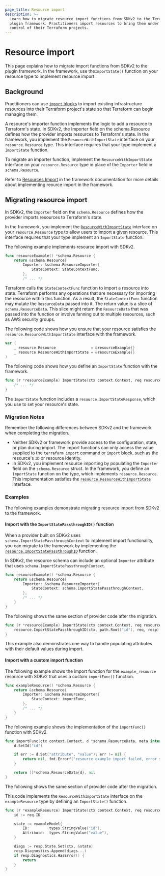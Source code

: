 ```yaml
---
page_title: Resource import
description: >-
  Learn how to migrate resource import functions from SDKv2 to the Terraform
  plugin framework. Practitioners import resources to bring them under the
  control of their Terraform projects.
---
```


# Resource import

This page explains how to migrate import functions from SDKv2 to the plugin
framework. In the framework, use the`ImportState()` function on your resource type to implement resource import.

## Background

Practitioners can use [`import` blocks](/terraform/language/import) to import existing infrastructure resources into their Terraform project's state so that Terraform can begin managing them. 

A resource's importer function implements the logic to add a resource to Terraform's state. In SDKv2, the Importer field on the schema.Resource defines how the provider imports resources to Terraform's state. In the framework, you implement the `ResourceWithImportState` interface on your `resource.Resource` type. This interface requires that your type implement a `ImportState` function.

To migrate an importer function, implement the `ResourceWithImportState` interface on your `resource.Resource` type in place of the `Importer` field in `schema.Resource`. 

Refer to [Resources Import](/terraform/plugin/framework/resources/import) in
the framework documentation for more details about implementing reource import
in the framework.

## Migrating resource import

In SDKv2, the `Importer` field on the `schema.Resource` defines how the provider
imports resources to Terraform's state.

In the framework, you implement the
[`ResourceWithImportState`](https://pkg.go.dev/github.com/hashicorp/terraform-plugin-framework/resource#ResourceWithImportState)
interface on your `resource.Resource` type to allow users to import a given
resource. This interface requires that your type implement an `ImportState`
function.

<CodeBlockConfig filename="SDKv2">

The following example implements resource import with SDKv2.

```go
func resourceExample() *schema.Resource {
    return &schema.Resource{
        Importer: &schema.ResourceImporter{
            StateContext: StateContextFunc,
        },
        /* ... */
```

</CodeBlockConfig>

Terraform calls the `StateContextFunc` function to import a resource into state. Terraform performs any operations that are necessary for importing the resource within this function. As a result, the `StateContextFunc` function may mutate the `ResourceData` passed into it. The return value is a slice of
`schema.ResourceData`. This slice might return the `ResourceData` that was
passed into the function or involve fanning out to multiple resources, such as
AWS security groups.

The following code shows how you ensure that your resource satisfies the
`resource.ResourceWithImportState` interface with the framework.

<CodeBlockConfig filename="Framework">

```go
var (
    _ resource.Resource                = &resourceExample{}
    _ resource.ResourceWithImportState = &resourceExample{}
)
```

</CodeBlockConfig>

The following code shows how you define an `ImportState` function with the
framework.

<CodeBlockConfig filename="Framework">

```go
func (r *resourceExample) ImportState(ctx context.Context, req resource.ImportStateRequest, resp *resource.ImportStateResponse) {
    /* ... */
}
```

</CodeBlockConfig>

The `ImportState` function includes a `resource.ImportStateResponse`, which you
use to set your resource's state.

### Migration Notes

Remember the following differences between SDKv2 and the framework when
completing the migration.

- Neither SDKv2 or framework provide access to the configuration, state,
  or plan during import. The import functions can only access the value supplied to the `terraform import` command or `import` block, such as the resource's `ID` or resource identity.
- In SDKv2, you implement resource importing by populating the `Importer` field
  on the `schema.Resource` struct. In the framework, you define an `ImportState`
  function on the type, which implements `resource.Resource`. This implementation
  satisfies the [`resource.ResourceWithImportState`](https://pkg.go.dev/github.com/hashicorp/terraform-plugin-framework/resource#ResourceWithImportState) interface.

### Examples

The following examples demonstrate migrating resource import from SDKv2 to the
framework.

#### Import with the `ImportStatePassthroughID()` function

When a provider built on SDKv2 uses `schema.ImportStatePassthroughContext`  to implement import functionality, you can migrate to the framework by implementing the
[`resource.ImportStatePassthroughID`](https://pkg.go.dev/github.com/hashicorp/terraform-plugin-framework/resource#ImportStatePassthroughID) function.

In SDKv2, the resource schema can include an optional `Importer` attribute that
uses `schema.ImportStatePassthroughContext`.

<CodeBlockConfig filename="SDKv2">

```go
func resourceExample() *schema.Resource {
    return &schema.Resource{
        Importer: &schema.ResourceImporter{
			StateContext: schema.ImportStatePassthroughContext,
        },
        /* ... */
    }
}
```

</CodeBlockConfig>

The following shows the same section of provider code after the migration.

<CodeBlockConfig filename="Framework">

```go
func (r *resourceExample) ImportState(ctx context.Context, req resource.ImportStateRequest, resp *resource.ImportStateResponse) {
    resource.ImportStatePassthroughID(ctx, path.Root("id"), req, resp)
}
```

</CodeBlockConfig>

This example also demonstrates one way to handle populating attributes with
their default values during import.

#### Import with a custom import function

The following example shows the import function for the `example_resource`
resource with SDKv2 that uses a custom `importFunc()` function.

<CodeBlockConfig filename="SDKv2">

```go
func exampleResource() *schema.Resource {
    return &schema.Resource{
        Importer: &schema.ResourceImporter{
            StateContext: importFunc,
        },
        /* ... */
    }
}
```

</CodeBlockConfig>

The following example shows the implementation of the `importFunc()` function
with SDKv2.

<CodeBlockConfig filename="SDKv2">

```go
func importFunc(ctx context.Context, d *schema.ResourceData, meta interface{}) ([]*schema.ResourceData, error) {
    d.SetId("id")

    if err := d.Set("attribute", "value"); err != nil {
        return nil, fmt.Errorf("resource example import failed, error setting attribute: %w", err)
    }

    return []*schema.ResourceData{d}, nil
}
```

</CodeBlockConfig>

The following shows the same section of provider code after the migration.

This code implements the `ResourceWithImportState` interface on the
`exampleResource` type by defining an `ImportState()` function.

<CodeBlockConfig filename="Framework">

```go
func (r *exampleResource) ImportState(ctx context.Context, req resource.ImportStateRequest, resp *resource.ImportStateResponse) {
    id := req.ID

    state := exampleModel{
        ID:         types.StringValue("id"),
        Attribute:  types.StringValue("value"),
    }

    diags := resp.State.Set(ctx, &state)
    resp.Diagnostics.Append(diags...)
    if resp.Diagnostics.HasError() {
        return
    }
}
```

</CodeBlockConfig>

<!-- FIXME: Example using resource identity rather than ID alone? -->
